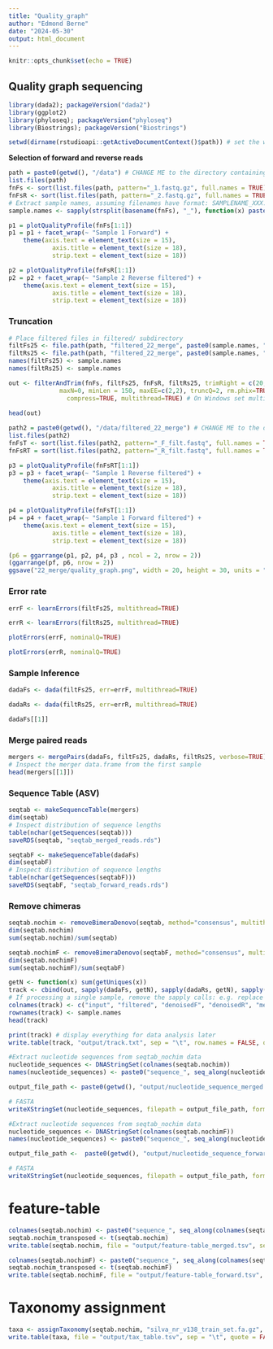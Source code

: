 ```yaml
---
title: "Quality_graph"
author: "Edmond Berne"
date: "2024-05-30"
output: html_document
---
```


```r
knitr::opts_chunk$set(echo = TRUE)
```

## Quality graph sequencing

```r
library(dada2); packageVersion("dada2")
library(ggplot2)
library(phyloseq); packageVersion("phyloseq")
library(Biostrings); packageVersion("Biostrings")
```

```r
setwd(dirname(rstudioapi::getActiveDocumentContext()$path)) # set the working directory to the location of this script
```


**Selection of forward and reverse reads**
```r
path = paste0(getwd(), "/data") # CHANGE ME to the directory containing the fastq files after unzipping.
list.files(path)
fnFs <- sort(list.files(path, pattern="_1.fastq.gz", full.names = TRUE))
fnFsR <- sort(list.files(path, pattern="_2.fastq.gz", full.names = TRUE))
# Extract sample names, assuming filenames have format: SAMPLENAME_XXX.fastq
sample.names <- sapply(strsplit(basename(fnFs), "_"), function(x) paste(x[1:2], collapse="_"))
```

```r
p1 = plotQualityProfile(fnFs[1:1])
p1 = p1 + facet_wrap(~ "Sample 1 Forward") +
    theme(axis.text = element_text(size = 15), 
            axis.title = element_text(size = 18), 
            strip.text = element_text(size = 18))
```

```r
p2 = plotQualityProfile(fnFsR[1:1])
p2 = p2 + facet_wrap(~ "Sample 2 Reverse filtered") +
    theme(axis.text = element_text(size = 15), 
            axis.title = element_text(size = 18), 
            strip.text = element_text(size = 18))
```

### Truncation

```r
# Place filtered files in filtered/ subdirectory
filtFs25 <- file.path(path, "filtered_22_merge", paste0(sample.names, "_F_filt.fastq.gz"))
filtRs25 <- file.path(path, "filtered_22_merge", paste0(sample.names, "_R_filt.fastq.gz"))
names(filtFs25) <- sample.names
names(filtRs25) <- sample.names

out <- filterAndTrim(fnFs, filtFs25, fnFsR, filtRs25, trimRight = c(20,100),
              maxN=0, minLen = 150, maxEE=c(2,2), truncQ=2, rm.phix=TRUE, trimLeft = c(19, 18), # remove primer with trimleft
                compress=TRUE, multithread=TRUE) # On Windows set multithread=FALSE
 
head(out)
```
```r
path2 = paste0(getwd(), "/data/filtered_22_merge") # CHANGE ME to the directory containing the fastq files after unzipping.
list.files(path2)
fnFsT <- sort(list.files(path2, pattern="_F_filt.fastq", full.names = TRUE))
fnFsRT = sort(list.files(path2, pattern="_R_filt.fastq", full.names = TRUE))

p3 = plotQualityProfile(fnFsRT[1:1])
p3 = p3 + facet_wrap(~ "Sample 1 Reverse filtered") +
    theme(axis.text = element_text(size = 15), 
            axis.title = element_text(size = 18), 
            strip.text = element_text(size = 18))
```

```r
p4 = plotQualityProfile(fnFsT[1:1])
p4 = p4 + facet_wrap(~ "Sample 1 Forward filtered") +
    theme(axis.text = element_text(size = 15), 
            axis.title = element_text(size = 18), 
            strip.text = element_text(size = 18))
```

```r
(p6 = ggarrange(p1, p2, p4, p3 , ncol = 2, nrow = 2))
(ggarrange(pf, p6, nrow = 2))
ggsave("22_merge/quality_graph.png", width = 20, height = 30, units = "cm")
```

### Error rate
```r
errF <- learnErrors(filtFs25, multithread=TRUE)

```
```r
errR <- learnErrors(filtRs25, multithread=TRUE)

```

``` r
plotErrors(errF, nominalQ=TRUE)
```

``` r
plotErrors(errR, nominalQ=TRUE)
```


### Sample Inference

```r
dadaFs <- dada(filtFs25, err=errF, multithread=TRUE)
```

```r
dadaRs <- dada(filtRs25, err=errR, multithread=TRUE)
```

```r
dadaFs[[1]]
```

### Merge paired reads
```r
mergers <- mergePairs(dadaFs, filtFs25, dadaRs, filtRs25, verbose=TRUE)
# Inspect the merger data.frame from the first sample
head(mergers[[1]])
```

### Sequence Table (ASV)
```r
seqtab <- makeSequenceTable(mergers)
dim(seqtab)
# Inspect distribution of sequence lengths
table(nchar(getSequences(seqtab)))
saveRDS(seqtab, "seqtab_merged_reads.rds")
```

```r
seqtabF <- makeSequenceTable(dadaFs)
dim(seqtabF)
# Inspect distribution of sequence lengths
table(nchar(getSequences(seqtabF)))
saveRDS(seqtabF, "seqtab_forward_reads.rds")
```


### Remove chimeras
```r
seqtab.nochim <- removeBimeraDenovo(seqtab, method="consensus", multithread=TRUE, verbose=TRUE)
dim(seqtab.nochim)
sum(seqtab.nochim)/sum(seqtab)

seqtab.nochimF <- removeBimeraDenovo(seqtabF, method="consensus", multithread=TRUE, verbose=TRUE)
dim(seqtab.nochimF)
sum(seqtab.nochimF)/sum(seqtabF)
```


```r
getN <- function(x) sum(getUniques(x))
track <- cbind(out, sapply(dadaFs, getN), sapply(dadaRs, getN), sapply(mergers, getN), rowSums(seqtab.nochim))
# If processing a single sample, remove the sapply calls: e.g. replace sapply(dadaFs, getN) with getN(dadaFs)
colnames(track) <- c("input", "filtered", "denoisedF", "denoisedR", "merged", "nonchim")
rownames(track) <- sample.names
head(track)
```

```r
print(track) # display everything for data analysis later
write.table(track, "output/track.txt", sep = "\t", row.names = FALSE, quote = FALSE)
```


```r
#Extract nucleotide sequences from seqtab_nochim data
nucleotide_sequences <- DNAStringSet(colnames(seqtab.nochim))
names(nucleotide_sequences) <- paste0("sequence_", seq_along(nucleotide_sequences))

output_file_path <- paste0(getwd(), "output/nucleotide_sequence_merged.fasta")

# FASTA
writeXStringSet(nucleotide_sequences, filepath = output_file_path, format = "fasta")

#Extract nucleotide sequences from seqtab_nochim data
nucleotide_sequences <- DNAStringSet(colnames(seqtab.nochimF))
names(nucleotide_sequences) <- paste0("sequence_", seq_along(nucleotide_sequences))

output_file_path <-  paste0(getwd(), "output/nucleotide_sequence_forward.fasta")

# FASTA
writeXStringSet(nucleotide_sequences, filepath = output_file_path, format = "fasta")

```

# feature-table
```r
colnames(seqtab.nochim) <- paste0("sequence_", seq_along(colnames(seqtab.nochim)))
seqtab.nochim_transposed <- t(seqtab.nochim)
write.table(seqtab.nochim, file = "output/feature-table_merged.tsv", sep = "\t", quote = FALSE, row.names = TRUE)

colnames(seqtab.nochimF) <- paste0("sequence_", seq_along(colnames(seqtab.nochimF)))
seqtab.nochim_transposed <- t(seqtab.nochimF)
write.table(seqtab.nochimF, file = "output/feature-table_forward.tsv", sep = "\t", quote = FALSE, row.names = TRUE)
```

# Taxonomy assignment

```r
taxa <- assignTaxonomy(seqtab.nochim, "silva_nr_v138_train_set.fa.gz", multithread=TRUE)
write.table(taxa, file = "output/tax_table.tsv", sep = "\t", quote = FALSE, row.names = TRUE)
```